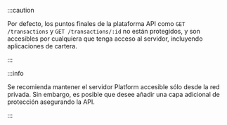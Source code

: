 :::caution

Por defecto, los puntos finales de la plataforma API como `GET /transactions` y `GET /transactions/:id` no están protegidos, y son accesibles por cualquiera que tenga acceso al servidor, incluyendo aplicaciones de cartera.

:::

:::info

Se recomienda mantener el servidor Platform accesible sólo desde la red privada. Sin embargo, es posible que desee añadir una capa adicional de protección asegurando la API.

:::
